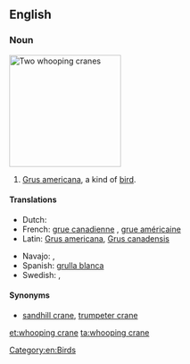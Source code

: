 ==English==
{{wikipedia|Whooping crane}}

===Noun===
[[Image:WhoopingCrane23.jpg|thumb|right|200px|Two whooping cranes]]
{{en-noun|sg=[[whooping]] [[crane]]}}

# [[wikispecies:Grus americana|Grus americana]], a kind of [[bird]].

====Translations====
{{trans-top|Grus americana}}
* Dutch: {{t+|nl|kraanvogel|m}}
* French: [[grue canadienne]] {{f}}, [[grue américaine]] {{f}}
* Latin: [[Grus americana]], [[Grus canadensis]]
{{trans-mid}}
* Navajo: {{tø|nv|dééł}}, {{tø|nv|tóniłhę́ęshii}}
* Spanish: [[grulla blanca]] {{f}}
* Swedish: {{t|sv|prärietrana}}, {{t|sv|trumpetartrana}}
{{trans-bottom}}

====Synonyms====
* [[sandhill crane]], [[trumpeter crane]]

[[Category:en:Birds]]

[[et:whooping crane]]
[[ta:whooping crane]]